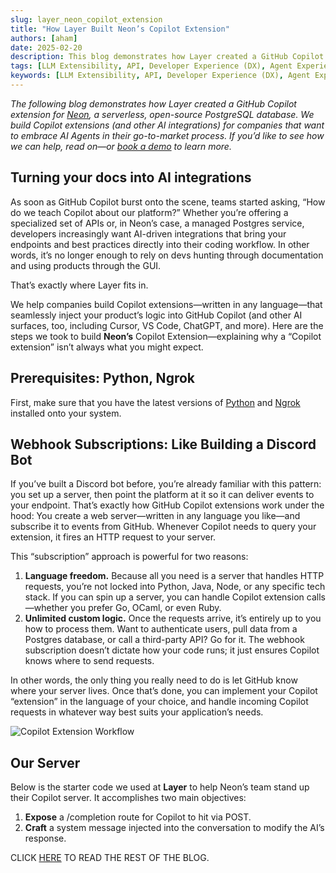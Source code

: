 ```yaml
---
slug: layer_neon_copilot_extension
title: "How Layer Built Neon’s Copilot Extension"
authors: [aham]
date: 2025-02-20
description: This blog demonstrates how Layer created a GitHub Copilot extension for Neon, a serverless, open-source PostgreSQL database. We build Copilot extensions (and other AI integrations) for companies that want to embrace AI Agents in their go-to-market process. If you’d like to see how we can help, read on—or book a demo to learn more
tags: [LLM Extensibility, API, Developer Experience (DX), Agent Experience (AX), GitHub Copilot, Neon]
keywords: [LLM Extensibility, API, Developer Experience (DX), Agent Experience (AX), GitHub Copilot, Neon]
---
```


<head>
  <title>Layer AI Blog | How Layer Built Neon’s Copilot Extension</title>
  <meta name="author" content="Andrew Hamilton"></meta>
</head>

_The following blog demonstrates how Layer created a GitHub Copilot extension for [Neon](https://neon.tech/), a serverless, open-source PostgreSQL database. We build Copilot extensions (and other AI integrations) for companies that want to embrace AI Agents in their go-to-market process. If you’d like to see how we can help, read on—or [book a demo](https://cal.com/team/layer/demo) to learn more._

## Turning your docs into AI integrations

As soon as GitHub Copilot burst onto the scene, teams started asking, “How do we teach Copilot about our platform?” Whether you’re offering a specialized set of APIs or, in Neon’s case, a managed Postgres service, developers increasingly want AI-driven integrations that bring your endpoints and best practices directly into their coding workflow. In other words, it’s no longer enough to rely on devs hunting through documentation and using products through the GUI.

That’s exactly where Layer fits in. 

We help companies build Copilot extensions—written in any language—that seamlessly inject your product’s logic into GitHub Copilot (and other AI surfaces, too, including Cursor, VS Code, ChatGPT, and more). Here are the steps we took to build **Neon’s** Copilot Extension—explaining why a “Copilot extension” isn’t always what you might expect.

## Prerequisites: Python, Ngrok

First, make sure that you have the latest versions of [Python](https://www.python.org/downloads/) and [Ngrok](https://ngrok.com/downloads/) installed onto your system.

## Webhook Subscriptions: Like Building a Discord Bot

If you’ve built a Discord bot before, you’re already familiar with this pattern: you set up a server, then point the platform at it so it can deliver events to your endpoint. That’s exactly how GitHub Copilot extensions work under the hood: You create a web server—written in any language you like—and subscribe it to events from GitHub. Whenever Copilot needs to query your extension, it fires an HTTP request to your server.

This “subscription” approach is powerful for two reasons:
1. **Language freedom.** Because all you need is a server that handles HTTP requests, you’re not locked into Python, Java, Node, or any specific tech stack. If you can spin up a server, you can handle Copilot extension calls—whether you prefer Go, OCaml, or even Ruby.
2. **Unlimited custom logic.** Once the requests arrive, it’s entirely up to you how to process them. Want to authenticate users, pull data from a Postgres database, or call a third-party API? Go for it. The webhook subscription doesn’t dictate how your code runs; it just ensures Copilot knows where to send requests.

In other words, the only thing you really need to do is let GitHub know where your server lives. Once that’s done, you can implement your Copilot “extension” in the language of your choice, and handle incoming Copilot requests in whatever way best suits your application’s needs.

![Copilot Extension Workflow](./assets/layer_neon_copilot_extension/copilot_extension.jpg)

## Our Server

Below is the starter code we used at **Layer** to help Neon’s team stand up their Copilot server. It accomplishes two main objectives:
1. **Expose** a /completion route for Copilot to hit via POST.
2. **Craft** a system message injected into the conversation to modify the AI’s response.

CLICK [HERE](https://neon.tech/blog/how-to-build-github-copilot-extensions) TO READ THE REST OF THE BLOG.